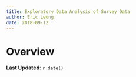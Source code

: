 ```yaml
---
title: Exploratory Data Analysis of Survey Data
author: Eric Leung
date: 2018-09-12
---
```


# Overview

**Last Updated**: `r date()`
